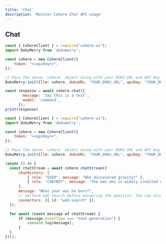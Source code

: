 ```yaml
---
title: 'Chat'
description: 'Monitor Cohere Chat API usage'
---
```


## Chat
<CodeGroup>

```javascript No Streaming
const { CohereClient } = require("cohere-ai");
import DokuMetry from 'dokumetry';

const cohere = new CohereClient({
    token: "<<apiKey>>",
});

// Pass the above `cohere` object along with your DOKU URL and API key and this will make sure that all Cohere calls are automatically tracked.
DokuMetry.init({llm: cohere, dokuURL: "YOUR_DOKU_URL", apiKey: "YOUR_DOKU_TOKEN"})

const response = await cohere.chat({
        message: 'Say this is a test',
        model: 'command',
      });
print(response)
```

```javascript Streaming
const { CohereClient } = require("cohere-ai");
import DokuMetry from 'dokumetry';

const cohere = new CohereClient({
    token: "<<apiKey>>",
});

// Pass the above `cohere` object along with your DOKU URL and API key and this will make sure that all Cohere calls are automatically tracked.
DokuMetry.init({llm: cohere, dokuURL: "YOUR_DOKU_URL", apiKey: "YOUR_DOKU_TOKEN"})

(async () => {
  const chatStream = await cohere.chatStream({
      chatHistory: [
          { role: "USER", message: "Who discovered gravity?" },
          { role: "CHATBOT", message: "The man who is widely credited with discovering gravity is Sir Isaac Newton" }
      ],
      message: "What year was he born?",
      // perform web search before answering the question. You can also use your own custom connector.
      connectors: [{ id: "web-search" }],
  });

  for await (const message of chatStream) {
      if (message.eventType === "text-generation") {
          console.log(message);
      }
  }
})();
```

</CodeGroup>